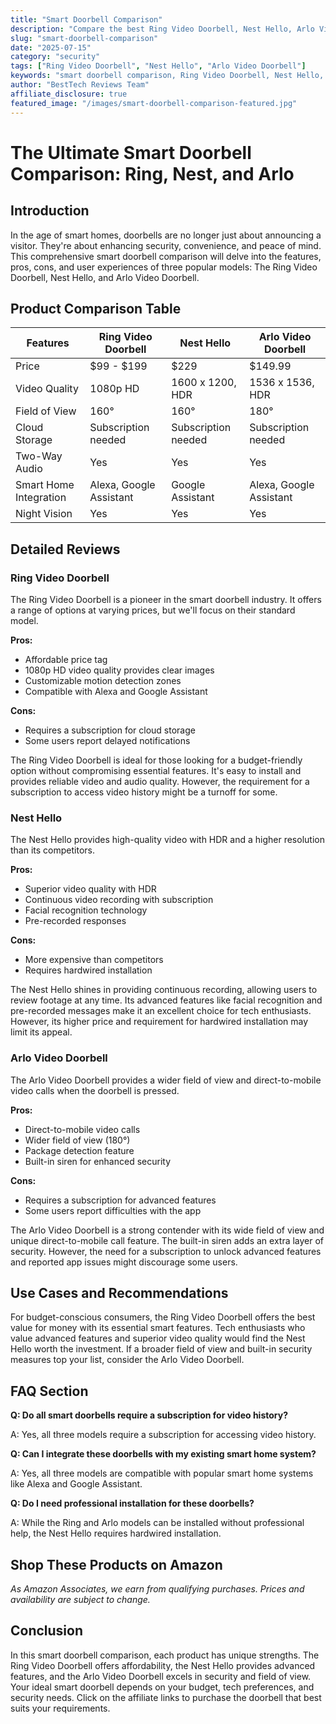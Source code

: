 ```yaml
---
title: "Smart Doorbell Comparison"
description: "Compare the best Ring Video Doorbell, Nest Hello, Arlo Video Doorbell and more. Find the perfect security with our detailed reviews and recommendations."
slug: "smart-doorbell-comparison"
date: "2025-07-15"
category: "security"
tags: ["Ring Video Doorbell", "Nest Hello", "Arlo Video Doorbell"]
keywords: "smart doorbell comparison, Ring Video Doorbell, Nest Hello, Arlo Video Doorbell"
author: "BestTech Reviews Team"
affiliate_disclosure: true
featured_image: "/images/smart-doorbell-comparison-featured.jpg"
---
```


# The Ultimate Smart Doorbell Comparison: Ring, Nest, and Arlo

## Introduction

In the age of smart homes, doorbells are no longer just about announcing a visitor. They're about enhancing security, convenience, and peace of mind. This comprehensive smart doorbell comparison will delve into the features, pros, cons, and user experiences of three popular models: The <ProductLink productName="Ring Video Doorbell">Ring Video Doorbell</ProductLink>, Nest Hello, and Arlo Video Doorbell. 

## Product Comparison Table

|Features | <ProductLink productName="Ring Video Doorbell">Ring Video Doorbell</ProductLink> | Nest Hello | Arlo Video Doorbell |
|---|---|---|---|
|Price | $99 - $199 | $229 | $149.99 |
|Video Quality | 1080p HD | 1600 x 1200, HDR | 1536 x 1536, HDR |
|Field of View | 160° | 160° | 180° |
|Cloud Storage | Subscription needed | Subscription needed | Subscription needed |
|Two-Way Audio | Yes | Yes | Yes |
|Smart Home Integration | Alexa, Google Assistant | Google Assistant | Alexa, Google Assistant |
|Night Vision | Yes | Yes | Yes |

## Detailed Reviews

### <ProductLink productName="Ring Video Doorbell">Ring Video Doorbell</ProductLink>

The <ProductLink productName="Ring Video Doorbell">Ring Video Doorbell</ProductLink> is a pioneer in the smart doorbell industry. It offers a range of options at varying prices, but we'll focus on their standard model. 

**Pros:**

- Affordable price tag
- 1080p HD video quality provides clear images 
- Customizable motion detection zones
- Compatible with Alexa and Google Assistant

**Cons:**

- Requires a subscription for cloud storage
- Some users report delayed notifications

The Ring Video Doorbell is ideal for those looking for a budget-friendly option without compromising essential features. It's easy to install and provides reliable video and audio quality. However, the requirement for a subscription to access video history might be a turnoff for some.

### <ProductLink productName="Nest Hello">Nest Hello</ProductLink>

The Nest Hello provides high-quality video with HDR and a higher resolution than its competitors. 

**Pros:**

- Superior video quality with HDR
- Continuous video recording with subscription
- Facial recognition technology
- Pre-recorded responses

**Cons:**

- More expensive than competitors
- Requires hardwired installation

The Nest Hello shines in providing continuous recording, allowing users to review footage at any time. Its advanced features like facial recognition and pre-recorded messages make it an excellent choice for tech enthusiasts. However, its higher price and requirement for hardwired installation may limit its appeal.

### <ProductLink productName="Arlo Video Doorbell">Arlo Video Doorbell</ProductLink>

The <ProductLink productName="Arlo Video Doorbell">Arlo Video Doorbell</ProductLink> provides a wider field of view and direct-to-mobile video calls when the doorbell is pressed.

**Pros:**

- Direct-to-mobile video calls
- Wider field of view (180°)
- Package detection feature
- Built-in siren for enhanced security

**Cons:**

- Requires a subscription for advanced features
- Some users report difficulties with the app

The <ProductLink productName="Arlo Video Doorbell">Arlo Video Doorbell</ProductLink> is a strong contender with its wide field of view and unique direct-to-mobile call feature. The built-in siren adds an extra layer of security. However, the need for a subscription to unlock advanced features and reported app issues might discourage some users.

## Use Cases and Recommendations

For budget-conscious consumers, the <ProductLink productName="Ring Video Doorbell">Ring Video Doorbell</ProductLink> offers the best value for money with its essential smart features. Tech enthusiasts who value advanced features and superior video quality would find the <ProductLink productName="Nest Hello">Nest Hello</ProductLink> worth the investment. If a broader field of view and built-in security measures top your list, consider the Arlo Video Doorbell.

## FAQ Section

**Q: Do all smart doorbells require a subscription for video history?**

A: Yes, all three models require a subscription for accessing video history.

**Q: Can I integrate these doorbells with my existing smart home system?**

A: Yes, all three models are compatible with popular smart home systems like Alexa and Google Assistant.

**Q: Do I need professional installation for these doorbells?**

A: While the Ring and Arlo models can be installed without professional help, the Nest Hello requires hardwired installation.


## Shop These Products on Amazon

<div style={{display: "flex", gap: "1rem", flexWrap: "wrap", margin: "2rem 0"}}>
  <AmazonButton productName="Ring Video Doorbell" />
  <AmazonButton productName="Nest Hello" />
  <AmazonButton productName="Arlo Video Doorbell" />
</div>

*As Amazon Associates, we earn from qualifying purchases. Prices and availability are subject to change.*

## Conclusion

In this smart doorbell comparison, each product has unique strengths. The <ProductLink productName="Ring Video Doorbell">Ring Video Doorbell</ProductLink> offers affordability, the Nest Hello provides advanced features, and the Arlo Video Doorbell excels in security and field of view. Your ideal smart doorbell depends on your budget, tech preferences, and security needs. Click on the affiliate links to purchase the doorbell that best suits your requirements.